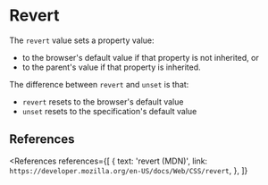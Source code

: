 
# Revert

The `revert` value sets a property value:

- to the browser's default value if that property is not inherited, or
- to the parent's value if that property is inherited.

The difference between `revert` and `unset` is that:

- `revert` resets to the browser's default value
- `unset` resets to the specification's default value

## References

<References
  references={[
    {
      text: 'revert (MDN)',
      link: `https://developer.mozilla.org/en-US/docs/Web/CSS/revert`,
    },
  ]}
></References>
